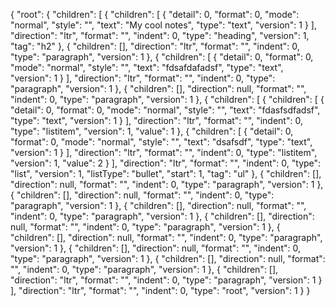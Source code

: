 {
  "root": {
    "children": [
      {
        "children": [
          {
            "detail": 0,
            "format": 0,
            "mode": "normal",
            "style": "",
            "text": "My cool notes",
            "type": "text",
            "version": 1
          }
        ],
        "direction": "ltr",
        "format": "",
        "indent": 0,
        "type": "heading",
        "version": 1,
        "tag": "h2"
      },
      {
        "children": [],
        "direction": "ltr",
        "format": "",
        "indent": 0,
        "type": "paragraph",
        "version": 1
      },
      {
        "children": [
          {
            "detail": 0,
            "format": 0,
            "mode": "normal",
            "style": "",
            "text": "fdsafdafadsf",
            "type": "text",
            "version": 1
          }
        ],
        "direction": "ltr",
        "format": "",
        "indent": 0,
        "type": "paragraph",
        "version": 1
      },
      {
        "children": [],
        "direction": null,
        "format": "",
        "indent": 0,
        "type": "paragraph",
        "version": 1
      },
      {
        "children": [
          {
            "children": [
              {
                "detail": 0,
                "format": 0,
                "mode": "normal",
                "style": "",
                "text": "fdasfsdfadsf",
                "type": "text",
                "version": 1
              }
            ],
            "direction": "ltr",
            "format": "",
            "indent": 0,
            "type": "listitem",
            "version": 1,
            "value": 1
          },
          {
            "children": [
              {
                "detail": 0,
                "format": 0,
                "mode": "normal",
                "style": "",
                "text": "dsafsdf",
                "type": "text",
                "version": 1
              }
            ],
            "direction": "ltr",
            "format": "",
            "indent": 0,
            "type": "listitem",
            "version": 1,
            "value": 2
          }
        ],
        "direction": "ltr",
        "format": "",
        "indent": 0,
        "type": "list",
        "version": 1,
        "listType": "bullet",
        "start": 1,
        "tag": "ul"
      },
      {
        "children": [],
        "direction": null,
        "format": "",
        "indent": 0,
        "type": "paragraph",
        "version": 1
      },
      {
        "children": [],
        "direction": null,
        "format": "",
        "indent": 0,
        "type": "paragraph",
        "version": 1
      },
      {
        "children": [],
        "direction": null,
        "format": "",
        "indent": 0,
        "type": "paragraph",
        "version": 1
      },
      {
        "children": [],
        "direction": null,
        "format": "",
        "indent": 0,
        "type": "paragraph",
        "version": 1
      },
      {
        "children": [],
        "direction": null,
        "format": "",
        "indent": 0,
        "type": "paragraph",
        "version": 1
      },
      {
        "children": [],
        "direction": null,
        "format": "",
        "indent": 0,
        "type": "paragraph",
        "version": 1
      },
      {
        "children": [],
        "direction": null,
        "format": "",
        "indent": 0,
        "type": "paragraph",
        "version": 1
      },
      {
        "children": [],
        "direction": "ltr",
        "format": "",
        "indent": 0,
        "type": "paragraph",
        "version": 1
      }
    ],
    "direction": "ltr",
    "format": "",
    "indent": 0,
    "type": "root",
    "version": 1
  }
}
